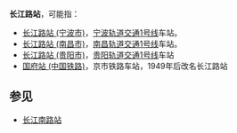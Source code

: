 '''长江路站'''，可能指：

* [[长江路站_(宁波市)|长江路站 (宁波市)]]，[[宁波轨道交通1号线|宁波轨道交通1号线]]车站。
* [[长江路站_(南昌市)|长江路站 (南昌市)]]，[[南昌轨道交通1号线|南昌轨道交通1号线]]车站。
* [[长江路站_(贵阳市)|长江路站 (贵阳市)]]，[[贵阳轨道交通1号线|贵阳轨道交通1号线]]车站
* [[国府站_(中国铁路)|国府站 (中国铁路)]]，京市铁路车站，1949年后改名长江路站

==参见==
* [[长江南路站|长江南路站]]

{{disambig|Cat=四字车站名消歧义}}